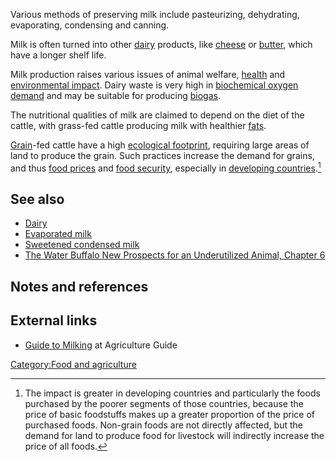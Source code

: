Various methods of preserving milk include pasteurizing, dehydrating, evaporating, condensing and canning.

Milk is often turned into other [[dairy]] products, like [[cheese]] or [[butter]], which have a longer shelf life.

Milk production raises various issues of animal welfare, [[health]] and [[environmental impact]]. Dairy waste is very high in [[biochemical oxygen demand]] and may be suitable for producing [[biogas]].

The nutritional qualities of milk are claimed to depend on the diet of the cattle, with grass-fed cattle producing milk with healthier [[fats]].

[[Grain]]-fed cattle have a high [[ecological footprint]], requiring large areas of land to produce the grain. Such practices increase the demand for grains, and thus [[food prices]] and [[food security]], especially in [[developing countries]].<ref>The impact is greater in developing countries and particularly the foods purchased by the poorer segments of those countries, because the price of basic foodstuffs makes up a greater proportion of the price of purchased foods. Non-grain foods are not directly affected, but the demand for land to produce food for livestock will indirectly increase the price of all foods.</ref>

== See also ==

*[[Dairy]]
*[[Evaporated milk]]
*[[Sweetened condensed milk]]
*[[The_Water_Buffalo_New_Prospects_for_an_Underutilized_Animal_6|The Water Buffalo New Prospects for an Underutilized Animal, Chapter 6]]

== Notes and references ==
{{reflist}}


== External links ==
*[http://agricultureguide.org/milking/ Guide to Milking] at Agriculture Guide
[[Category:Food and agriculture]]